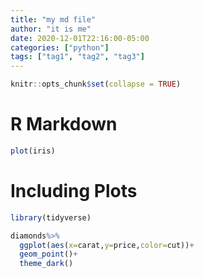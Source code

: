 ```yaml
---
title: "my md file"
author: "it is me"
date: 2020-12-01T22:16:00-05:00
categories: ["python"]
tags: ["tag1", "tag2", "tag3"]
---
```


```r
knitr::opts_chunk$set(collapse = TRUE)
```

# R Markdown


```r
plot(iris)
```

# Including Plots


```r
library(tidyverse)

diamonds%>%
  ggplot(aes(x=carat,y=price,color=cut))+
  geom_point()+
  theme_dark()
  
```
